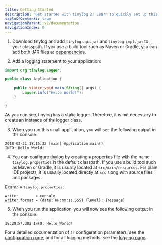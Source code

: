 ```yaml
---
title: Getting Started
description: 'Get started with tinylog 2! Learn to quickly set up this lightweight Java logging framework, add log statements, and do some basic configuration.'
tableOfContents: true
navigationParent: v2/documentation
navigationIndex: 0
---
```



1. Download <Link href="/v2/download/">tinylog <Version /></Link> and add `tinylog-api.jar` and `tinylog-impl.jar` to your classpath. If you use a build tool such as Maven or Gradle, you can add both JAR files as [dependencies](/v2/download/).

2. Add a logging statement to your application:

```java
import org.tinylog.Logger;

public class Application {

    public static void main(String[] args) {
        Logger.info("Hello World!");
    }

}
```

As you can see, tinylog has a static logger. Therefore, it is not necessary to create an instance of the logger class.

3. When you run this small application, you will see the following output in the console:

```text
2018-03-31 18:15:32 [main] Application.main()
INFO: Hello World!
```

4. You can configure tinylog by creating a properties file with the name `tinylog.properties` in the default classpath. If you use a build tool such as Maven or Gradle, it is usually located at `src/main/resources`. For plain IDE projects, it is usually located directly at `src` along with source files and packages.

Example `tinylog.properties`:

```properties
writer        = console
writer.format = {date: HH:mm:ss.SSS} {level}: {message}
```

5. When you run the application, you will now see the following output in the console:

```text
18:29:57.382 INFO: Hello World!
```

For a detailed documentation of all configuration parameters, see the [configuration page](/v2/configuration/), and for all logging methods, see the [logging page](/v2/logging/).
